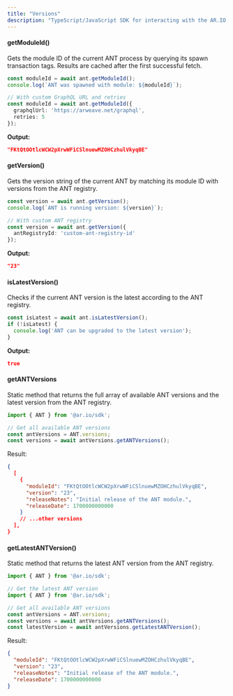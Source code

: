 ```yaml
---
title: "Versions"
description: "TypeScript/JavaScript SDK for interacting with the AR.IO ecosystem"
---
```


#### getModuleId()

Gets the module ID of the current ANT process by querying its spawn transaction tags. Results are cached after the first successful fetch.

```typescript
const moduleId = await ant.getModuleId();
console.log(`ANT was spawned with module: ${moduleId}`);

// With custom GraphQL URL and retries
const moduleId = await ant.getModuleId({
  graphqlUrl: 'https://arweave.net/graphql',
  retries: 5
});
```

**Output:**

```json
"FKtQtOOtlcWCW2pXrwWFiCSlnuewMZOHCzhulVkyqBE"
```

#### getVersion()

Gets the version string of the current ANT by matching its module ID with versions from the ANT registry.

```typescript
const version = await ant.getVersion();
console.log(`ANT is running version: ${version}`);

// With custom ANT registry
const version = await ant.getVersion({
  antRegistryId: 'custom-ant-registry-id'
});
```

**Output:**

```json
"23"
```

#### isLatestVersion()

Checks if the current ANT version is the latest according to the ANT registry.

```typescript
const isLatest = await ant.isLatestVersion();
if (!isLatest) {
  console.log('ANT can be upgraded to the latest version');
}
```

**Output:**

```json
true
```

#### getANTVersions

Static method that returns the full array of available ANT versions and the latest version from the ANT registry.

```typescript
import { ANT } from '@ar.io/sdk';

// Get all available ANT versions
const antVersions = ANT.versions;
const versions = await antVersions.getANTVersions();
```

Result:

```json
{
  [
    {
      "moduleId": "FKtQtOOtlcWCW2pXrwWFiCSlnuewMZOHCzhulVkyqBE",
      "version": "23",
      "releaseNotes": "Initial release of the ANT module.",
      "releaseDate": 1700000000000
    }
    // ...other versions
  ],
}
```

#### getLatestANTVersion()

Static method that returns the latest ANT version from the ANT registry.

```typescript
import { ANT } from '@ar.io/sdk';

// Get the latest ANT version
import { ANT } from '@ar.io/sdk';

// Get all available ANT versions
const antVersions = ANT.versions;
const versions = await antVersions.getANTVersions();
const latestVersion = await antVersions.getLatestANTVersion();
```

Result:

```json
{
  "moduleId": "FKtQtOOtlcWCW2pXrwWFiCSlnuewMZOHCzhulVkyqBE",
  "version": "23",
  "releaseNotes": "Initial release of the ANT module.",
  "releaseDate": 1700000000000
}
```
